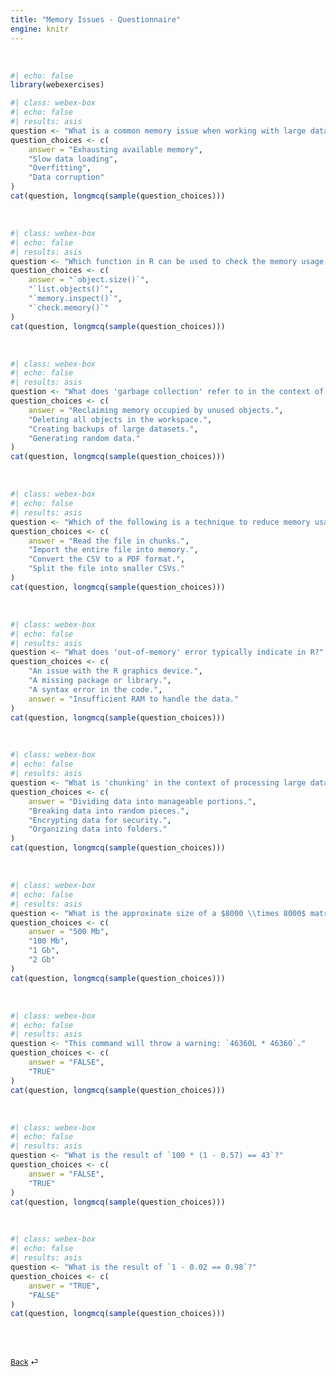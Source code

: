 ```yaml
---
title: "Memory Issues - Questionnaire"
engine: knitr
---
```


<br>

```r
#| echo: false
library(webexercises)
```

```r
#| class: webex-box
#| echo: false
#| results: asis 
question <- "What is a common memory issue when working with large datasets in R?"
question_choices <- c(
    answer = "Exhausting available memory",
    "Slow data loading",
    "Overfitting",
    "Data corruption"
)
cat(question, longmcq(sample(question_choices)))
```
<br>

```r
#| class: webex-box
#| echo: false
#| results: asis 
question <- "Which function in R can be used to check the memory usage of an object?"
question_choices <- c(
    answer = "`object.size()`",
    "`list.objects()`",
    "`memory.inspect()`",
    "`check.memory()`"
)
cat(question, longmcq(sample(question_choices)))
```

<br>

```r
#| class: webex-box
#| echo: false
#| results: asis 
question <- "What does 'garbage collection' refer to in the context of R?"
question_choices <- c(
    answer = "Reclaiming memory occupied by unused objects.",
    "Deleting all objects in the workspace.",
    "Creating backups of large datasets.",
    "Generating random data."
)
cat(question, longmcq(sample(question_choices)))
```

<br>

```r
#| class: webex-box
#| echo: false
#| results: asis 
question <- "Which of the following is a technique to reduce memory usage when importing large CSV files into R?"
question_choices <- c(
    answer = "Read the file in chunks.",
    "Import the entire file into memory.",
    "Convert the CSV to a PDF format.",
    "Split the file into smaller CSVs."
)
cat(question, longmcq(sample(question_choices)))
```

<br>

```r
#| class: webex-box
#| echo: false
#| results: asis 
question <- "What does 'out-of-memory' error typically indicate in R?"
question_choices <- c(
    "An issue with the R graphics device.",
    "A missing package or library.",
    "A syntax error in the code.",
    answer = "Insufficient RAM to handle the data."
)
cat(question, longmcq(sample(question_choices)))
```

<br>

```r
#| class: webex-box
#| echo: false
#| results: asis 
question <- "What is 'chunking' in the context of processing large datasets?"
question_choices <- c(
    answer = "Dividing data into manageable portions.",
    "Breaking data into random pieces.",
    "Encrypting data for security.",
    "Organizing data into folders."
)
cat(question, longmcq(sample(question_choices)))
```

<br>

```r
#| class: webex-box
#| echo: false
#| results: asis 
question <- "What is the approxinate size of a $8000 \\times 8000$ matrix of real numbers in R?"
question_choices <- c(
    answer = "500 Mb",
    "100 Mb",
    "1 Gb",
    "2 Gb"
)
cat(question, longmcq(sample(question_choices)))
```

<br>

```r
#| class: webex-box
#| echo: false
#| results: asis 
question <- "This command will throw a warning: `46360L * 46360`."
question_choices <- c(
    answer = "FALSE",
    "TRUE"
)
cat(question, longmcq(sample(question_choices)))
```

<br>

```r
#| class: webex-box
#| echo: false
#| results: asis 
question <- "What is the result of `100 * (1 - 0.57) == 43`?"
question_choices <- c(
    answer = "FALSE",
    "TRUE"
)
cat(question, longmcq(sample(question_choices)))
```

<br>

```r
#| class: webex-box
#| echo: false
#| results: asis 
question <- "What is the result of `1 - 0.02 == 0.98`?"
question_choices <- c(
    answer = "TRUE",
    "FALSE"
)
cat(question, longmcq(sample(question_choices)))
```

<br><br>

::: {style="font-size: 0.875em;"}
[Back](/weeks/week-7.qmd) ⏎
:::